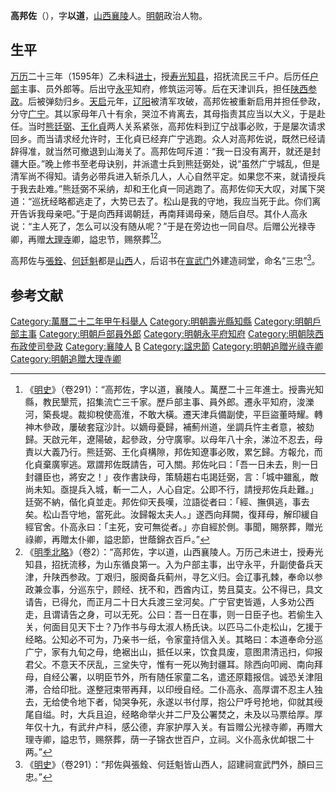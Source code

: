 '''高邦佐'''（{{bd|？||1622年}}），字'''以道'''，[[山西|山西]][[襄陵|襄陵]]人。[[明朝|明朝]]政治人物。

== 生平 ==
[[万历|万历]]二十三年（1595年）乙未科[[进士|进士]]，授[[寿光|寿光]][[知县|知县]]，招抚流民三千户。后历任[[户部|户部]]主事、员外郎等。后出守[[永平|永平]]知府，修筑运河等。后在天津训兵，担任[[陕西|陕西]][[参政|参政]]。后被弹劾归乡。[[天启_(明朝)|天启]]元年，[[辽阳|辽阳]]被清军攻破，高邦佐被重新启用并担任參政，分守[[广宁卫|广宁]]。其以家母年八十有余，哭泣不肯离去，其母指责其应当以大义，于是赴任。当时[[熊廷弼|熊廷弼]]、[[王化貞|王化貞]]两人关系紧张，高邦佐料到辽宁战事必败，于是屡次请求回乡。而当请求经允许时，王化貞已经弃广宁逃跑。众人对高邦佐说，既然已经请辞得准，就当然可撤退到山海关了。高邦佐呵斥道：“我一日没有离开，就还是封疆大臣。”晚上修书至老母诀别，并派遣士兵到熊廷弼处，说“虽然广宁城乱，但是清军尚不得知。请务必带兵进入斩杀几人，人心自然平定。如果您不来，就请授兵于我去赴难。”熊廷弼不采纳，却和王化貞一同逃跑了。高邦佐仰天大叹，对属下哭道：“巡抚经略都逃走了，大势已去了。松山是我的守地，我应当死于此。你们离开告诉我母亲吧。”于是向西拜谒朝廷，再南拜谒母亲，随后自尽。其仆人高永说：“主人死了，怎么可以没有随从呢？”于是在旁边也一同自尽。后赠公光禄寺卿，再赠[[大理寺|大理寺]]卿，謚忠节，赐祭葬<ref>《[[明史|明史]]》（卷291）：“高邦佐，字以道，襄陵人。萬歷二十三年進士。授壽光知縣，教民墾荒，招集流亡三千家。歷戶部主事、員外郎。遷永平知府，浚濼河，築長堤。裁抑稅使高淮，不敢大橫。遷天津兵備副使，平巨盜董時耀。轉神木參政，屢破套寇沙計。以嫡母憂歸，補薊州道，坐調兵忤主者意，被劾歸。天啟元年，遼陽破，起參政，分守廣寧。以母年八十余，涕泣不忍去，母責以大義乃行。熊廷弼、王化貞構隙，邦佐知遼事必敗，累乞歸。方報允，而化貞棄廣寧逃。眾謂邦佐既請告，可入關。邦佐叱曰：「吾一日未去，則一日封疆臣也，將安之！」夜作書訣母，策騎趨右屯謁廷弼，言：「城中雖亂，敵尚未知。亟提兵入城，斬一二人，人心自定。公即不行，請授邦佐兵赴難。」廷弼不納，偕化貞並走。邦佐仰天長嘆，泣語從者曰：「經、撫俱逃，事去矣。松山吾守地，當死此。汝歸報太夫人。」遂西向拜闕，復拜母，解印緩自經官舍。仆高永曰：「主死，安可無從者。」亦自經於側。事聞，賜祭葬，贈光祿卿，再贈太仆卿，謚忠節，世蔭錦衣百戶。”</ref><ref>《[[明季北略|明季北略]]》（卷2）：“高邦佐，字以道，山西襄陵人。万历己未进士，授寿光知县，招抚流移，为山东循良第一。入为户部主事，出守永平，升副使备兵天津，升陕西参政。丁艰归，服阕备兵蓟州，寻乞义归。会辽事孔棘，奉命以参政兼佥事，分巡东宁，顾经、抚不和，西酋内讧，势且莫支。公不得已，具文请告，已得允，而正月二十日大兵渡三坌河矣。广宁官吏皆遁，人多劝公西走，且谓请告之身，可以无死。公曰：吾一日在事，则一日臣子也。若偷生入关，何面目见天下士？乃作书与母太淑人杨氏诀。以匹马二仆走松山，乞援于经略。公知必不可为，乃亲书一纸，令家童持信入关。其略曰：本道奉命分巡广宁，家有九旬之母，绝裾出山，抵任以来，饮食具废，意图肃清迅扫，仰报君父。不意天不厌乱，三坌失守，惟有一死以殉封疆耳。除西向叩阙、南向拜母，自经公署，以明臣节外，所有随任家童二名，遣还原籍报信。诚恐关津阻滞，合给印批。遂整冠束带再拜，以印绶自经。二仆高永、高厚谓不忍主人独去，无给使令地下者，恸哭争死，永遂以书付厚，抱公尸呼号抢地，仰就其绶尾自缢。时，大兵且迫，经略命举火并二尸及公署焚之，未及以马票给厚。厚年仅十九，有武弁卢科，感公德，弃家护厚入关。有旨赠公光禄寺卿，再赠大理寺卿，謚忠节，赐祭葬，荫一子锦衣世百户，立祠。义仆高永优卹银二十两。”</ref>。

高邦佐与[[張銓_(沁水)|張銓]]、[[何廷魁|何廷魁]]都是[[山西|山西]]人，后诏书在[[宣武门|宣武门]]外建造祠堂，命名“三忠”<ref>《[[明史|明史]]》（卷291）：“邦佐與張銓、何廷魁皆山西人，詔建祠宣武門外，顏曰三忠。”</ref>。

==参考文献==
{{wikisource|明史/卷291}}
{{wikisource|明季北略/卷02}}
{{reflist}}

{{並稱|[[宣武門|宣武門]]外「三忠」祠|[[張銓_(沁水)|張　銓]] - [[高邦佐|高邦佐]] - [[何廷魁|何廷魁]]}}
{{start box}}
{{s-off}}
{{s-before|[[程朝京|程朝京]]}}
{{s-title|明朝永平府知府|萬曆年間}}
{{s-after|[[史文煥|史文煥]]}}
{{end box}}

{{萬曆二十三年乙未科殿試金榜}}
{{DEFAULTSORT:Gao高}}
[[Category:萬曆二十二年甲午科舉人|Category:萬曆二十二年甲午科舉人]]
[[Category:明朝壽光縣知縣|Category:明朝壽光縣知縣]]
[[Category:明朝戶部主事|Category:明朝戶部主事]]
[[Category:明朝戶部員外郎|Category:明朝戶部員外郎]]
[[Category:明朝永平府知府|Category:明朝永平府知府]]
[[Category:明朝陝西布政使司參政|Category:明朝陝西布政使司參政]]
[[Category:襄陵人|Category:襄陵人]]
[[Category:高姓|B]]
[[Category:諡忠節|Category:諡忠節]]
[[Category:明朝追贈光祿寺卿|Category:明朝追贈光祿寺卿]]
[[Category:明朝追贈大理寺卿|Category:明朝追贈大理寺卿]]